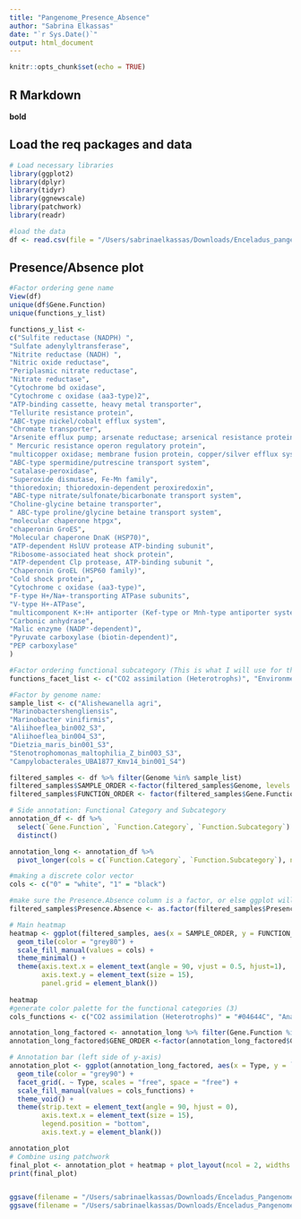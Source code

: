 ```yaml
---
title: "Pangenome_Presence_Absence"
author: "Sabrina Elkassas"
date: "`r Sys.Date()`"
output: html_document
---
```


```r
knitr::opts_chunk$set(echo = TRUE)
```

## R Markdown

**bold**
<links> 

## Load the req packages and data 
```r
# Load necessary libraries
library(ggplot2)
library(dplyr)
library(tidyr)
library(ggnewscale)
library(patchwork)
library(readr)

#load the data
df <- read.csv(file = "/Users/sabrinaelkassas/Downloads/Enceladus_pangenome_presence_absence.csv", header = TRUE)
```

## Presence/Absence plot

```r
#Factor ordering gene name
View(df)
unique(df$Gene.Function)
unique(functions_y_list)

functions_y_list <- 
c("Sulfite reductase (NADPH) ", 
"Sulfate adenylyltransferase",
"Nitrite reductase (NADH) ",
"Nitric oxide reductase", 
"Periplasmic nitrate reductase", 
"Nitrate reductase", 
"Cytochrome bd oxidase", 
"Cytochrome c oxidase (aa3-type)2", 
"ATP-binding cassette, heavy metal transporter",
"Tellurite resistance protein", 
"ABC-type nickel/cobalt efflux system",   
"Chromate transporter",
"Arsenite efflux pump; arsenate reductase; arsenical resistance protein",
" Mercuric resistance operon regulatory protein",    
"multicopper oxidase; membrane fusion protein, copper/silver efflux system", 
"ABC-type spermidine/putrescine transport system", 
"catalase-peroxidase", 
"Superoxide dismutase, Fe-Mn family", 
"thioredoxin; thioredoxin-dependent peroxiredoxin",
"ABC-type nitrate/sulfonate/bicarbonate transport system", 
"Choline-glycine betaine transporter", 
" ABC-type proline/glycine betaine transport system",    
"molecular chaperone htpgx", 
"chaperonin GroES",  
"Molecular chaperone DnaK (HSP70)",  
"ATP-dependent HslUV protease ATP-binding subunit",  
"Ribosome-associated heat shock protein",  
"ATP-dependent Clp protease, ATP-binding subunit ", 
"Chaperonin GroEL (HSP60 family)",   
"Cold shock protein",  
"Cytochrome c oxidase (aa3-type)", 
"F-type H+/Na+-transporting ATPase subunits",  
"V-type H+-ATPase",    
"multicomponent K+:H+ antiporter (Kef-type or Mnh-type antiporter system); Na+:H+ antiporter",
"Carbonic anhydrase", 
"Malic enzyme (NADP⁺-dependent)", 
"Pyruvate carboxylase (biotin-dependent)",  
"PEP carboxylase"
)

#Factor ordering functional subcategory (This is what I will use for the facet gridding)
functions_facet_list <- c("CO2 assimilation (Heterotrophs)", "Environmental Stress Response", "Metabolism", "Anaplerotic CO₂ fixation", "High pH Adaptation", "Cold Shock", "Heat Shock", "Osmotic stress", "Oxidative Stress", "Heavy Metal Detoxification", "Aerobic respiration", "Nitrate Reduction", "Nitrite Reduction", "Sulfate Reduction", "Sulfite reduction")

#Factor by genome name:
sample_list <- c("Alishewanella agri",
"Marinobactershengliensis",
"Marinobacter vinifirmis",
"Aliihoeflea_bin002_S3",
"Aliihoeflea_bin004_S3",
"Dietzia_maris_bin001_S3",
"Stenotrophomonas_maltophilia_Z_bin003_S3",
"Campylobacterales_UBA1877_Kmv14_bin001_S4")

filtered_samples <- df %>% filter(Genome %in% sample_list) 
filtered_samples$SAMPLE_ORDER <-factor(filtered_samples$Genome, levels = sample_list) 
filtered_samples$FUNCTION_ORDER <- factor(filtered_samples$Gene.Function, levels = functions_y_list)

# Side annotation: Functional Category and Subcategory
annotation_df <- df %>%
  select(`Gene.Function`, `Function.Category`, `Function.Subcategory`) %>%
  distinct()

annotation_long <- annotation_df %>%
  pivot_longer(cols = c(`Function.Category`, `Function.Subcategory`), names_to = "Type", values_to = "Label")

#making a discrete color vector
cols <- c("0" = "white", "1" = "black")

#make sure the Presence.Absence column is a factor, or else ggplot will read it in as a character and will require a continuous scale
filtered_samples$Presence.Absence <- as.factor(filtered_samples$Presence.Absence)

# Main heatmap
heatmap <- ggplot(filtered_samples, aes(x = SAMPLE_ORDER, y = FUNCTION_ORDER, fill = Presence.Absence)) +
  geom_tile(color = "grey80") +
  scale_fill_manual(values = cols) + 
  theme_minimal() +
  theme(axis.text.x = element_text(angle = 90, vjust = 0.5, hjust=1),
        axis.text.y = element_text(size = 15),
        panel.grid = element_blank())
  
heatmap
#generate color palette for the functional categories (3)
cols_functions <- c("CO2 assimilation (Heterotrophs)" = "#04644C", "Anaplerotic CO₂ fixation" = "#B4E4AC", "Environmental Stress Response" = "#248CE4", "Metabolism" = "#7C04FC","High pH Adaptation"= "#143C9C","Cold Shock" = "#0404F3", "Heat Shock" = "#04BCFC","Oxidative Stress" = "#8CCCF4", "Osmotic stress" = "#D4ECEC","Heavy Metal Detoxification" = "#84A4B4","Aerobic respiration" = "#C4B4E4", "Nitrate Reduction"= "#8C56B0","Nitrite Reduction" = "#B338A7","Sulfate Reduction"= "#55195F", "Sulfite reduction" = "#5C3C54")

annotation_long_factored <- annotation_long %>% filter(Gene.Function %in% functions_y_list) 
annotation_long_factored$GENE_ORDER <-factor(annotation_long_factored$Gene.Function, levels = functions_y_list) 

# Annotation bar (left side of y-axis)
annotation_plot <- ggplot(annotation_long_factored, aes(x = Type, y = `GENE_ORDER`, fill = Label)) +
  geom_tile(color = "grey90") +
  facet_grid(. ~ Type, scales = "free", space = "free") +
  scale_fill_manual(values = cols_functions) +
  theme_void() +
  theme(strip.text = element_text(angle = 90, hjust = 0),
        axis.text.x = element_text(size = 15),
        legend.position = "bottom", 
        axis.text.y = element_blank())

annotation_plot
# Combine using patchwork
final_plot <- annotation_plot + heatmap + plot_layout(ncol = 2, widths = c(0.5, 4))
print(final_plot)


ggsave(filename = "/Users/sabrinaelkassas/Downloads/Enceladus_Pangenome_7.18.25.png", height = 25, width = 20)
ggsave(filename = "/Users/sabrinaelkassas/Downloads/Enceladus_Pangenome_7.18.25.svg", height = 25, width = 20)
```

